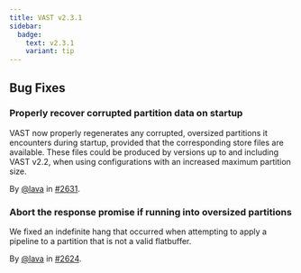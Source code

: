 ```yaml
---
title: VAST v2.3.1
sidebar:
  badge:
    text: v2.3.1
    variant: tip
---
```


## Bug Fixes

### Properly recover corrupted partition data on startup

VAST now properly regenerates any corrupted, oversized partitions it encounters
during startup, provided that the corresponding store files are available. These
files could be produced by versions up to and including VAST v2.2, when using
configurations with an increased maximum partition size.

By [@lava](https://github.com/lava) in [#2631](https://github.com/tenzir/tenzir/pull/2631).

### Abort the response promise if running into oversized partitions

We fixed an indefinite hang that occurred when attempting to apply a pipeline to
a partition that is not a valid flatbuffer.

By [@lava](https://github.com/lava) in [#2624](https://github.com/tenzir/tenzir/pull/2624).

